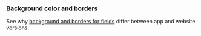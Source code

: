 ### Background color and borders

See why [background and borders for fields](/components/input/inputfield/#background-color-and-borders)
differ between app and website versions.